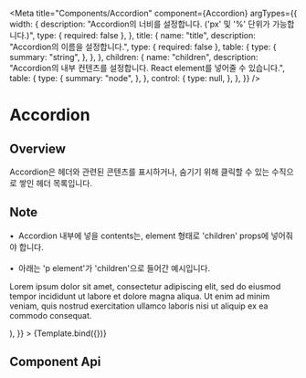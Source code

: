 
<Meta
  title="Components/Accordion"
  component={Accordion}
  argTypes={{
    width: {
      description:
        "Accordion의 너비를 설정합니다. ('px' 및 '%' 단위가 가능합니다.)",
      type: { required: false },
    },
    title: {
      name: "title",
      description: "Accordion의 이름을 설정합니다.",
      type: { required: false },
      table: {
        type: {
          summary: "string",
        },
      },
    },
    children: {
      name: "children",
      description:
        "Accordion의 내부 컨텐츠를 설정합니다. React element를 넣어줄 수 있습니다.",
      table: {
        type: {
          summary: "node",
        },
      },
      control: {
        type: null,
      },
    },
  }}
/>

# Accordion

## Overview

Accordion은 헤더와 관련된 콘텐츠를 표시하거나, 숨기기 위해 클릭할 수 있는 수직으로 쌓인 헤더 목록입니다.


## Note

&bull;&nbsp; Accordion 내부에 넣을 contents는, element 형태로 'children' props에 넣어줘야 합니다.<br/><br/>
&bull;&nbsp; 아래는 'p element'가 'children'으로 들어간 예시입니다.

<Canvas>
  <Story
    name="Default"
    args={{
      title: "title is here.",
      children: (
        <p>
          Lorem ipsum dolor sit amet, consectetur adipiscing elit, sed do
          eiusmod tempor incididunt ut labore et dolore magna aliqua. Ut enim ad
          minim veniam, quis nostrud exercitation ullamco laboris nisi ut
          aliquip ex ea commodo consequat.
        </p>
      ),
    }}
  >
    {Template.bind({})}
  </Story>
</Canvas>

## Component Api

<ArgsTable story="Default" />
